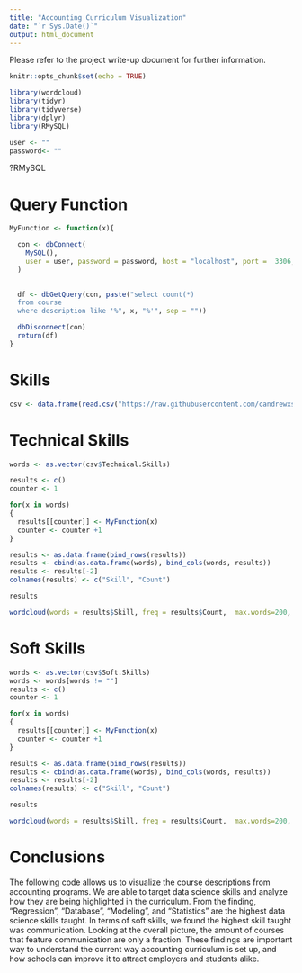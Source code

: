 ---
title: "Accounting Curriculum Visualization"
date: "`r Sys.Date()`"
output: html_document
---

Please refer to the project write-up document for further information.

```{r setup, include=FALSE}
knitr::opts_chunk$set(echo = TRUE)
```

```{r libraries, message=FALSE}
library(wordcloud)
library(tidyr)
library(tidyverse)
library(dplyr)
library(RMySQL)
```

```{r , include=FALSE, message=FALSE}
user <- ""
password<- ""
```

?RMySQL

# Query Function
```{r Query Function}
MyFunction <- function(x){

  con <- dbConnect(
    MySQL(),
    user = user, password = password, host = "localhost", port =  3306, dbname = "data_science"
  )

 
  df <- dbGetQuery(con, paste("select count(*)
  from course
  where description like '%", x, "%'", sep = ""))

  dbDisconnect(con)
  return(df)
}
```


# Skills
```{r Skills}
csv <- data.frame(read.csv("https://raw.githubusercontent.com/candrewxs/D607_Project3/main/Accounting%20Attributes%20for%20Data%20Analysis.xlsx%20-%20DATA%20Scientist%20.csv"))
```


# Technical Skills
```{r, message=FALSE}
words <- as.vector(csv$Technical.Skills)

results <- c()
counter <- 1

for(x in words)
{
  results[[counter]] <- MyFunction(x)
  counter <- counter +1
}

results <- as.data.frame(bind_rows(results))
results <- cbind(as.data.frame(words), bind_cols(words, results))
results <- results[-2]
colnames(results) <- c("Skill", "Count")

results
```

```{r}
wordcloud(words = results$Skill, freq = results$Count,  max.words=200, random.order=FALSE, rot.per=0.35,            colors=brewer.pal(8, "Dark2"))
```


# Soft Skills
```{r, message=FALSE}
words <- as.vector(csv$Soft.Skills)
words <- words[words != ""]
results <- c()
counter <- 1

for(x in words)
{
  results[[counter]] <- MyFunction(x)
  counter <- counter +1
}

results <- as.data.frame(bind_rows(results))
results <- cbind(as.data.frame(words), bind_cols(words, results))
results <- results[-2]
colnames(results) <- c("Skill", "Count")

results
```


```{r}
wordcloud(words = results$Skill, freq = results$Count,  max.words=200, random.order=FALSE, rot.per=0.35,            colors=brewer.pal(8, "Dark2"))
```

# Conclusions

The following code allows us to visualize the course descriptions from accounting programs. We are able to target data science skills and analyze how they are being highlighted in the curriculum. From the finding, "Regression", "Database", "Modeling", and "Statistics" are the highest data science skills taught. In terms of soft skills, we found the highest skill taught was communication. Looking at the overall picture, the amount of courses that feature communication are only a fraction. These findings are important way to understand the current way accounting curriculum is set up, and how schools can improve it to attract employers and students alike.



